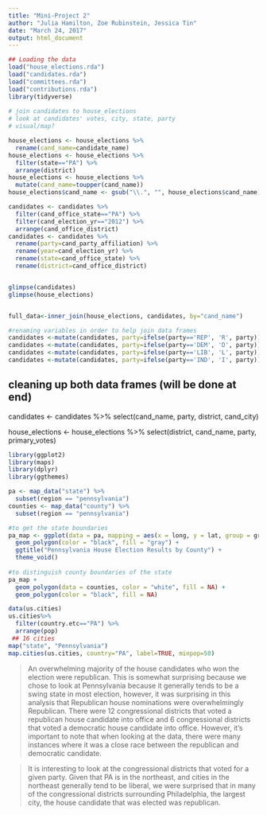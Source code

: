 ```yaml
---
title: "Mini-Project 2"
author: "Julia Hamilton, Zoe Rubinstein, Jessica Tin"
date: "March 24, 2017"
output: html_document
---
```



```r
## Loading the data
load("house_elections.rda")
load("candidates.rda")
load("committees.rda")
load("contributions.rda")
library(tidyverse)
 
# join candidates to house_elections
# look at candidates' votes, city, state, party
# visual/map?

house_elections <- house_elections %>%
  rename(cand_name=candidate_name) 
house_elections <- house_elections %>%
  filter(state=="PA") %>%
  arrange(district)
house_elections <- house_elections %>%
  mutate(cand_name=toupper(cand_name))
house_elections$cand_name <- gsub("\\.", "", house_elections$cand_name)

candidates <- candidates %>%
  filter(cand_office_state=="PA") %>%
  filter(cand_election_yr=="2012") %>%
  arrange(cand_office_district)
candidates <- candidates %>%
  rename(party=cand_party_affiliation) %>%
  rename(year=cand_election_yr) %>%
  rename(state=cand_office_state) %>%
  rename(district=cand_office_district)


glimpse(candidates)
glimpse(house_elections)


full_data<-inner_join(house_elections, candidates, by="cand_name")

```



```r
#renaming variables in order to help join data frames
candidates <-mutate(candidates, party=ifelse(party=='REP', 'R', party))
candidates <-mutate(candidates, party=ifelse(party=='DEM', 'D', party))  
candidates <-mutate(candidates, party=ifelse(party=='LIB', 'L', party))
candidates <-mutate(candidates, party=ifelse(party=='IND', 'I', party))

```


## cleaning up both data frames (will be done at end)
candidates <- candidates %>%
  select(cand_name, party, district, cand_city)


house_elections <- house_elections %>%
  select(district, cand_name, party, primary_votes)




```r
library(ggplot2)
library(maps)
library(dplyr)
library(ggthemes)

pa <- map_data("state") %>%
  subset(region == "pennsylvania")
counties <- map_data("county") %>%
  subset(region == "pennsylvania")

#to get the state boundaries
pa_map <- ggplot(data = pa, mapping = aes(x = long, y = lat, group = group)) +
  geom_polygon(color = "black", fill = "gray") +
  ggtitle("Pennsylvania House Election Results by County") +
  theme_void()
    
#to distinguish county boundaries of the state
pa_map +
  geom_polygon(data = counties, color = "white", fill = NA) +
  geom_polygon(color = "black", fill = NA)

```

```r
data(us.cities)
us.cities%>%
  filter(country.etc=="PA") %>%
  arrange(pop)
 ## 16 cities
map("state", "Pennsylvania")
map.cities(us.cities, country="PA", label=TRUE, minpop=50)
```

> An overwhelming majority of the house candidates who won the election were republican. This is somewhat surprising because we chose to look at Pennsylvania because it generally tends to be a swing state in most election, however, it was surprising in this analysis that Republican house nominations were overwhelmingly Republican. There were 12 congressional districts that voted a republican house candidate into office and 6 congressional districts that voted a democratic house candidate into office. However, it's important to note that when looking at the data, there were many instances where it was a close race between the republican and democratic candidate. 

> It is interesting to look at the congressional districts that voted for a given party. Given that PA is in the northeast, and cities in the northeast generally tend to be liberal, we were surprised that in many of the congressional districts surrounding Philadelphia, the largest city, the house candidate that was elected was republican. 

